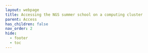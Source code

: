 ```yaml
---
layout: webpage
title: Accessing the NGS summer school on a computing cluster
parent: Access
has_children: false
nav_order: 2
hide:
  - footer
  - toc
---
```



